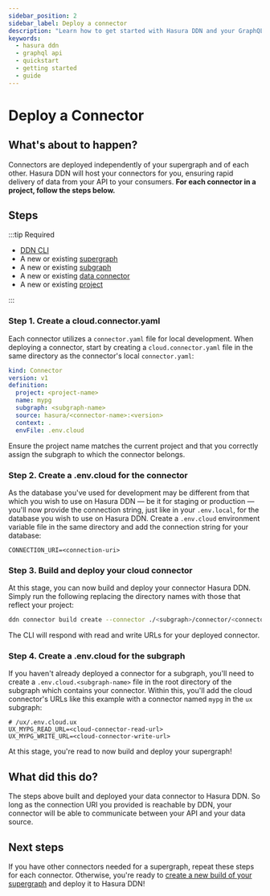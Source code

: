 ```yaml
---
sidebar_position: 2
sidebar_label: Deploy a connector
description: "Learn how to get started with Hasura DDN and your GraphQL API."
keywords:
  - hasura ddn
  - graphql api
  - quickstart
  - getting started
  - guide
---
```


# Deploy a Connector

## What's about to happen?

Connectors are deployed independently of your supergraph and of each other. Hasura DDN will host your connectors for
you, ensuring rapid delivery of data from your API to your consumers. **For each connector in a project, follow the
steps below.**

## Steps

:::tip Required

- [DDN CLI](/getting-started/00-prerequisites.mdx)
- A new or existing [supergraph](/getting-started/01-init-supergraph.mdx)
- A new or existing [subgraph](/getting-started/02-init-subgraph.mdx)
- A new or existing [data connector](/getting-started/connect-to-data/01-connect-a-source.mdx)
- A new or existing [project](/getting-started/01-create-a-project.mdx)

:::

### Step 1. Create a cloud.connector.yaml

Each connector utilizes a `connector.yaml` file for local development. When deploying a connector, start by creating a
`cloud.connector.yaml` file in the same directory as the connector's local `connector.yaml`:

```yaml
kind: Connector
version: v1
definition:
  project: <project-name>
  name: mypg
  subgraph: <subgraph-name>
  source: hasura/<connector-name>:<version>
  context: .
  envFile: .env.cloud
```

Ensure the project name matches the current project and that you correctly assign the subgraph to which the connector
belongs.

### Step 2. Create a .env.cloud for the connector

As the database you've used for development may be different from that which you wish to use on Hasura DDN — be it for
staging or production — you'll now provide the connection string, just like in your `.env.local`, for the database you
wish to use on Hasura DDN. Create a `.env.cloud` environment variable file in the same directory and add the connection
string for your database:

```env
CONNECTION_URI=<connection-uri>
```

### Step 3. Build and deploy your cloud connector

At this stage, you can now build and deploy your connector Hasura DDN. Simply run the following replacing the directory
names with those that reflect your project:

```bash
ddn connector build create --connector ./<subgraph>/connector/<connector-name>/cloud.connector.yaml
```

The CLI will respond with read and write URLs for your deployed connector.

### Step 4. Create a .env.cloud for the subgraph

If you haven't already deployed a connector for a subgraph, you'll need to create a `.env.cloud.<subgraph-name>` file in
the root directory of the subgraph which contains your connector. Within this, you'll add the cloud connector's URLs
like this example with a connector named `mypg` in the `ux` subgraph:

```env
# /ux/.env.cloud.ux
UX_MYPG_READ_URL=<cloud-connector-read-url>
UX_MYPG_WRITE_URL=<cloud-connector-write-url>
```

At this stage, you're read to now build and deploy your supergraph!

## What did this do?

The steps above built and deployed your data connector to Hasura DDN. So long as the connection URI you provided is
reachable by DDN, your connector will be able to communicate between your API and your data source.

## Next steps

If you have other connectors needed for a supergraph, repeat these steps for each connector. Otherwise, you're ready to
[create a new build of your supergraph](/getting-started/deployment/03-deploy-your-supergraph.mdx) and deploy it to
Hasura DDN!
